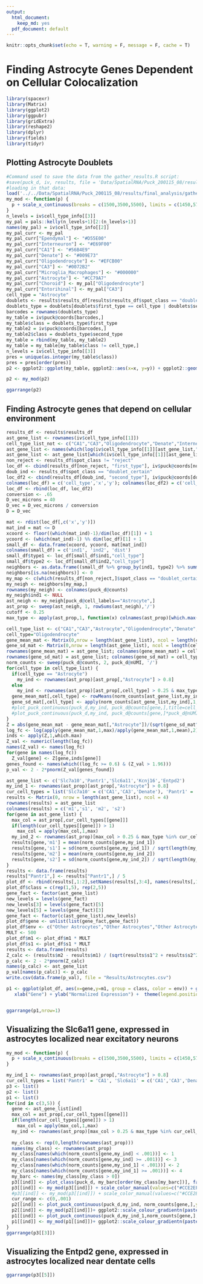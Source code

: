 ```yaml
---
output:  
  html_document:
    keep_md: yes
  pdf_document: default
---
```


```r
knitr::opts_chunk$set(echo = T, warning = F, message = F, cache = T)
```

# Finding Astrocyte Genes Dependent on Cellular Colocalization

```r
library(spacexr)
library(Matrix)
library(ggplot2)
library(ggpubr)
library(gridExtra)
library(reshape2)
library(dplyr)
library(fields)
library(tidyr)
```

## Plotting Astrocyte Doublets

```r
#Command used to save the data from the gather_results.R script:
#save(puck_d, iv, results, file = 'Data/SpatialRNA/Puck_200115_08/results/final_analysis/gathered_results.RData')
#loading in that data:
load('../../Data/SpatialRNA/Puck_200115_08/results/final_analysis/gathered_results.RData')
my_mod <- function(p) {
  p + scale_x_continuous(breaks = c(1500,3500,5500), limits = c(1450,5700)) + scale_y_continuous(breaks = c(2000,3250,4500), limits = c(1800,4700)) + geom_segment(aes(x = 1700, y = 2100, xend = 2084.6, yend = 2100), color = "black")+  theme(axis.title.x=element_blank(),axis.text.x=element_blank(),axis.ticks.x=element_blank(), axis.title.y=element_blank(),axis.text.y=element_blank(),axis.ticks.y=element_blank())+ theme(legend.position="top")
}
n_levels = iv$cell_type_info[[3]]
my_pal = pals::kelly(n_levels+1)[2:(n_levels+1)]
names(my_pal) = iv$cell_type_info[[2]]
my_pal_curr <- my_pal
my_pal_curr["Ependymal"] <- "#D55E00"
my_pal_curr["Interneuron"] <- "#E69F00"
my_pal_curr["CA1"] <- "#56B4E9"
my_pal_curr["Denate"] <- "#009E73"
my_pal_curr["Oligodendrocyte"] <- "#EFCB00"
my_pal_curr["CA3"] <- "#0072B2"
my_pal_curr["Microglia_Macrophages"] <- "#000000"
my_pal_curr["Astrocyte"] <- "#CC79A7"
my_pal_curr["Choroid"] <- my_pal["Oligodendrocyte"]
my_pal_curr["Entorihinal"] <- my_pal["CA3"]
cell_type = "Astrocyte"
doublets <- results$results_df[results$results_df$spot_class == "doublet_certain",]
doublets_type = doublets[doublets$first_type == cell_type | doublets$second_type == cell_type,]
barcodes = rownames(doublets_type)
my_table = iv$puck@coords[barcodes,]
my_table$class = doublets_type$first_type
my_table2 = iv$puck@coords[barcodes,]
my_table2$class = doublets_type$second_type
my_table = rbind(my_table, my_table2)
my_table = my_table[my_table$class != cell_type,]
n_levels = iv$cell_type_info[[3]]
pres = unique(as.integer(my_table$class))
pres = pres[order(pres)]
p2 <- ggplot2::ggplot(my_table, ggplot2::aes(x=x, y=y)) + ggplot2::geom_point(ggplot2::aes(size = .05, shape=19,color=class)) + ggplot2::scale_color_manual("",values = my_pal_curr[pres],breaks = c('Endothelial_Tip','Denate','Interneuron','Oligodendrocyte','Microglia_Macrophages','Endothelial_Stalk','CA1','CA3'), labels = c('Endo_Tip','Dentate','Interneuron','Oligo','Microglia','Endo_Stalk','CA1','CA3'))+ ggplot2::scale_shape_identity() + ggplot2::theme_classic() + ggplot2::scale_size_identity() + coord_fixed() + guides(colour = guide_legend(override.aes = list(size=2)))+  theme(legend.position="top") +theme(legend.text=element_text(size=8),legend.spacing.x = unit(0, 'cm'))

p2 <- my_mod(p2)

ggarrange(p2)
```

## Finding Astrocyte genes that depend on cellular environment

```r
results_df <- results$results_df
ast_gene_list <- rownames(iv$cell_type_info[[1]])
cell_type_list_not <- c("CA1","CA3","Oligodendrocyte","Denate","Interneuron")
ast_gene_list <- names(which(log(iv$cell_type_info[[1]][ast_gene_list,"Astrocyte"]/apply(iv$cell_type_info[[1]][ast_gene_list,cell_type_list_not],1,max)) >= 1.6))
ast_gene_list <- ast_gene_list[which(iv$cell_type_info[[1]][ast_gene_list,"Astrocyte"] > 2e-5)]
non_reject <- results_df$spot_class != "reject"
loc_df <- cbind(results_df[non_reject, "first_type"], iv$puck@coords[non_reject, c('x','y')])
doub_ind <- results_df$spot_class == "doublet_certain"
loc_df2 <- cbind(results_df[doub_ind, "second_type"], iv$puck@coords[doub_ind, c('x','y')])
colnames(loc_df) = c('cell_type','x','y'); colnames(loc_df2) = c('cell_type','x','y')
loc_df <- rbind(loc_df, loc_df2)
conversion <- .65
D_vec_microns = 40
D_vec = D_vec_microns / conversion
D = D_vec

mat <- rdist(loc_df[,c('x','y')])
mat_ind = mat <= D
xcoord <- floor((which(mat_ind)-1)/dim(loc_df)[1]) + 1
ycoord <- (which(mat_ind)-1) %% dim(loc_df)[1] + 1
small_df <- data.frame(xcoord, ycoord, mat[mat_ind])
colnames(small_df) = c('ind1', 'ind2', 'dist')
small_df$type1 <- loc_df[small_df$ind1,"cell_type"]
small_df$type2 <- loc_df[small_df$ind2,"cell_type"]
neighbors <- as.data.frame((small_df %>% group_by(ind1, type2) %>% summarise(count = n())) %>% pivot_wider(id_cols = ind1, names_from = type2, values_from=count))
neighbors[is.na(neighbors)] <- 0
my_map <- c(which(results_df[non_reject,]$spot_class == "doublet_certain"),tail((1:dim(loc_df)[1]),sum(results_df$spot_class == "doublet_certain")),which(results_df[non_reject,]$spot_class == "singlet"))
my_neigh <- neighbors[my_map,]
rownames(my_neigh) <- colnames(puck_d@counts)
my_neigh$ind1 <- NULL
ast_neigh <- my_neigh[puck_d@cell_labels=="Astrocyte",]
ast_prop <- sweep(ast_neigh, 1, rowSums(ast_neigh),'/')
cutoff <- 0.25
max_type <- apply(ast_prop,1, function(x) colnames(ast_prop)[which.max(x[2:17])+1])

cell_type_list <- c("CA1","CA3","Astrocyte","Oligodendrocyte","Denate","Interneuron")
cell_type="Oligodendrocyte"
gene_mean_mat <- Matrix(0,nrow = length(ast_gene_list), ncol = length(cell_type_list))
gene_sd_mat <- Matrix(0,nrow = length(ast_gene_list), ncol = length(cell_type_list))
rownames(gene_mean_mat) = ast_gene_list; colnames(gene_mean_mat) = cell_type_list
rownames(gene_sd_mat) = ast_gene_list; colnames(gene_sd_mat) = cell_type_list
norm_counts <- sweep(puck_d@counts, 2, puck_d@nUMI, '/')
for(cell_type in cell_type_list) {
  if(cell_type == "Astrocyte")
    my_ind <- rownames(ast_prop)[ast_prop[,"Astrocyte"] > 0.8]
  else
    my_ind <- rownames(ast_prop)[ast_prop[,cell_type] > 0.25 & max_type == cell_type]
  gene_mean_mat[,cell_type] <- rowMeans(norm_counts[ast_gene_list,my_ind])
  gene_sd_mat[,cell_type] <- apply(norm_counts[ast_gene_list,my_ind],1,sd)/sqrt(length(my_ind))
  #plot_puck_continuous(puck_d,my_ind, puck_d@counts[gene,],title=cell_type,ylimit = c(0,1e-2))
  #plot_puck_continuous(puck_d,my_ind, puck_d@counts[gene,]*puck_d@nUMI,title=cell_type,ylimit = c(0,1))
}
Z = abs(gene_mean_mat - gene_mean_mat[,"Astrocyte"])/(sqrt(gene_sd_mat^2 + gene_sd_mat[,"Astrocyte"]^2))
log_fc <- log(apply(gene_mean_mat,1,max)/apply(gene_mean_mat,1,mean),2)
inds <- apply(Z,1,which.max)
Z_val <- numeric(length(log_fc))
names(Z_val) <- names(log_fc)
for(gene in names(log_fc))
  Z_val[gene] <- Z[gene,inds[gene]]
genes_found <- names(which((log_fc >= 0.6) & (Z_val > 1.96)))
p_val <- 2 - 2*pnorm(Z_val[genes_found])

ast_gene_list <- c('Slc7a10','Pantr1','Slc6a11','Kcnj16','Entpd2') 
my_ind_1 <- rownames(ast_prop)[ast_prop[,"Astrocyte"] > 0.8]
cur_cell_types = list('Slc7a10' = c('CA1','CA3','Denate'), 'Pantr1' = 'CA1', 'Slc6a11' = c('CA1','CA3','Denate'), 'Kcnj16' = c('CA1','CA3','Denate'), 'Entpd2' = 'Denate')
results <- Matrix(0, nrow = length(ast_gene_list), ncol = 4)
rownames(results) = ast_gene_list
colnames(results) = c('m1','s1', 'm2', 's2')
for(gene in ast_gene_list) {
  max_col = ast_prop[,cur_cell_types[[gene]]]
  if(length(cur_cell_types[[gene]]) > 1)
    max_col = apply(max_col,1,max)
  my_ind_2 <- rownames(ast_prop)[max_col > 0.25 & max_type %in% cur_cell_types[[gene]]]
  results[gene,'m1'] = mean(norm_counts[gene,my_ind_1])
  results[gene,'s1'] = sd(norm_counts[gene,my_ind_1]) / sqrt(length(my_ind_1))
  results[gene,'m2'] = mean(norm_counts[gene,my_ind_2])
  results[gene,'s2'] = sd(norm_counts[gene,my_ind_2]) / sqrt(length(my_ind_2))
}
results <- data.frame(results)
results["Pantr1",] <- results["Pantr1",] / 5
plot_df <- rbind(results[,1:2],setNames(results[,3:4], names(results[,1:2])))
plot_df$class = c(rep(1,5), rep(2,5))
gene_fact <- factor(ast_gene_list)
new_levels = levels(gene_fact)
new_levels[3] = levels(gene_fact)[5]
new_levels[5] = levels(gene_fact)[3]
gene_fact <- factor(c(ast_gene_list),new_levels)
plot_df$gene <- unlist(list(gene_fact,gene_fact))
plot_df$env <- c("Other Astrocytes","Other Astrocytes","Other Astrocytes","Other Astrocytes","Other Astrocytes",'Excitatory Neurons',"CA1", 'Excitatory Neurons','Excitatory Neurons','Dentate')
MULT <- 500
plot_df$m1 <- plot_df$m1 * MULT
plot_df$s1 <- plot_df$s1 * MULT
results <- data.frame(results)
Z_calc <- (results$m2 - results$m1) / (sqrt(results$s1^2 + results$s2^2))
p_calc <- 2 - 2*pnorm(Z_calc)
names(p_calc) <- ast_gene_list
p_val[names(p_calc)] <- p_calc
write.csv(data.frame(p_val), file = "Results/Astrocytes.csv")

p1 <- ggplot(plot_df, aes(x=gene,y=m1, group = class, color = env)) + geom_point()+geom_errorbar(aes(ymin=m1-s1, ymax=m1 + s1), width=.02,position=position_dodge(.001))+scale_y_continuous("Normalized Expression",sec.axis = sec_axis(~.*5, name="Pantr1 Expression")) +theme_classic()+ scale_color_manual(values=c("#0072B2","#D55E00","#009E73",'#000000' ), name = "Cellular Environment") + 
   xlab("Gene") + ylab("Normalized Expression") +  theme(legend.position = "top") + geom_vline(xintercept=4.5, linetype="dashed", color = "black", size=0.5) + guides(color=guide_legend(nrow=2))


ggarrange(p1,nrow=1)
```

## Visualizing the Slc6a11 gene, expressed in astrocytes localized near excitatory neurons

```r
my_mod <- function(p) {
  p + scale_x_continuous(breaks = c(1500,3500,5500), limits = c(1450,5700)) + scale_y_continuous(breaks =c(2000,3250,4500), limits = c(1800,4700)) + geom_segment(aes(x = 1700, y = 2100, xend = 2084.6, yend = 2100), color = "black")+ theme(axis.title.x=element_blank(),axis.text.x=element_blank(),axis.ticks.x=element_blank(), axis.title.y=element_blank(),axis.text.y=element_blank(),axis.ticks.y=element_blank())+ theme(legend.position="top")
}

my_ind_1 <- rownames(ast_prop)[ast_prop[,"Astrocyte"] > 0.8]
cur_cell_types = list('Pantr1' = 'CA1', 'Slc6a11' = c('CA1','CA3','Denate'), 'Kcnj16' = c('CA1','CA3','Denate'), 'Entpd2' = 'Denate')
p3 <- list()
p2 <- list()
p1 <- list()
for(ind in c(3,5)) {
  gene <- ast_gene_list[ind]
  max_col = ast_prop[,cur_cell_types[[gene]]]
  if(length(cur_cell_types[[gene]]) > 1)
    max_col = apply(max_col,1,max)
  my_ind <- rownames(ast_prop)[max_col > 0.25 & max_type %in% cur_cell_types[[gene]]]
  
  my_class <- rep(0,length(rownames(ast_prop)))
  names(my_class) <- rownames(ast_prop)
  my_class[names(which(norm_counts[gene,my_ind] < .001))] <- 1
  my_class[names(which(norm_counts[gene,my_ind] >= .001))] <- 3
  my_class[names(which(norm_counts[gene,my_ind_1] < .001))] <- 2
  my_class[names(which(norm_counts[gene,my_ind_1] >= .001))] <- 4
  my_barc <- names(my_class[my_class > 0])
  p3[[ind]] <- plot_class(puck_d, my_barc[order(my_class[my_barc])], factor(my_class)) 
  p3[[ind]] <- my_mod(p3[[ind]]) + scale_color_manual(values=c("#CCE2EF","#F6DECC","#0072B2","#D55E00"))
  #p3[[ind]] <- my_mod(p3[[ind]]) + scale_color_manual(values=c("#CCE2EF","#F6DECC","#009E73","#009E73"))
  cur_range <- c(0,.001)
  p2[[ind]] <- plot_puck_continuous(puck_d,my_ind, norm_counts[gene,],ylimit = cur_range)
  p2[[ind]] <- my_mod(p2[[ind]])+ ggplot2::scale_colour_gradientn(paste(gene, "Expression"), colors = pals::kovesi.rainbow(20), limits = cur_range, breaks = cur_range)
  p1[[ind]] <- plot_puck_continuous(puck_d,my_ind_1,norm_counts[gene,],ylimit = cur_range)
  p1[[ind]] <- my_mod(p1[[ind]])+ ggplot2::scale_colour_gradientn(paste(gene, "Expression"), colors = pals::kovesi.rainbow(20), limits = cur_range, breaks = cur_range)
}
ggarrange(p3[[3]])
```

## Visualizing the Entpd2 gene, expressed in astrocytes localized near dentate cells

```r
ggarrange(p3[[5]])
```
